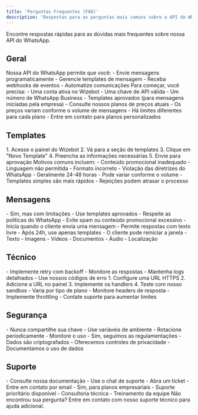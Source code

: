 ```yaml
---
title: 'Perguntas Frequentes (FAQ)'
description: 'Respostas para as perguntas mais comuns sobre a API do WhatsApp'
---
```


<Note>
  Encontre respostas rápidas para as dúvidas mais frequentes sobre nossa API do WhatsApp.
</Note>

## Geral

<AccordionGroup>
  <Accordion title="O que é a API do WhatsApp?">
    Nossa API do WhatsApp permite que você:
    - Envie mensagens programaticamente
    - Gerencie templates de mensagem
    - Receba webhooks de eventos
    - Automatize comunicações
  </Accordion>

  <Accordion title="Quais são os requisitos para usar a API?">
    Para começar, você precisa:
    - Uma conta ativa no Wizebot
    - Uma chave de API válida
    - Um número de WhatsApp Business
    - Templates aprovados (para mensagens iniciadas pela empresa)
  </Accordion>

  <Accordion title="Quanto custa usar a API?">
    - Consulte nossos planos de preços atuais
    - Os preços variam conforme o volume de mensagens
    - Há limites diferentes para cada plano
    - Entre em contato para planos personalizados
  </Accordion>
</AccordionGroup>

## Templates

<AccordionGroup>
  <Accordion title="Como criar um template?">
    1. Acesse o painel do Wizebot
    2. Vá para a seção de templates
    3. Clique em "Novo Template"
    4. Preencha as informações necessárias
    5. Envie para aprovação
  </Accordion>

  <Accordion title="Por que meu template foi rejeitado?">
    Motivos comuns incluem:
    - Conteúdo promocional inadequado
    - Linguagem não permitida
    - Formato incorreto
    - Violação das diretrizes do WhatsApp
  </Accordion>

  <Accordion title="Quanto tempo leva para aprovar um template?">
    - Geralmente 24-48 horas
    - Pode variar conforme o volume
    - Templates simples são mais rápidos
    - Rejeições podem atrasar o processo
  </Accordion>
</AccordionGroup>

## Mensagens

<AccordionGroup>
  <Accordion title="Posso enviar mensagens em massa?">
    - Sim, mas com limitações
    - Use templates aprovados
    - Respeite as políticas do WhatsApp
    - Evite spam ou conteúdo promocional excessivo
  </Accordion>

  <Accordion title="Como funciona a janela de 24 horas?">
    - Inicia quando o cliente envia uma mensagem
    - Permite respostas com texto livre
    - Após 24h, use apenas templates
    - O cliente pode reiniciar a janela
  </Accordion>

  <Accordion title="Quais tipos de mídia são suportados?">
    - Texto
    - Imagens
    - Vídeos
    - Documentos
    - Áudio
    - Localização
  </Accordion>
</AccordionGroup>

## Técnico

<AccordionGroup>
  <Accordion title="Como lidar com erros da API?">
    - Implemente retry com backoff
    - Monitore as respostas
    - Mantenha logs detalhados
    - Use nossos códigos de erro
  </Accordion>

  <Accordion title="Como configurar webhooks?">
    1. Configure uma URL HTTPS
    2. Adicione a URL no painel
    3. Implemente os handlers
    4. Teste com nosso sandbox
  </Accordion>

  <Accordion title="Qual é o rate limit da API?">
    - Varia por tipo de plano
    - Monitore headers de resposta
    - Implemente throttling
    - Contate suporte para aumentar limites
  </Accordion>
</AccordionGroup>

## Segurança

<AccordionGroup>
  <Accordion title="Como proteger minha API Key?">
    - Nunca compartilhe sua chave
    - Use variáveis de ambiente
    - Rotacione periodicamente
    - Monitore o uso
  </Accordion>

  <Accordion title="A API é compatível com GDPR/LGPD?">
    - Sim, seguimos as regulamentações
    - Dados são criptografados
    - Oferecemos controles de privacidade
    - Documentamos o uso de dados
  </Accordion>
</AccordionGroup>

## Suporte

<AccordionGroup>
  <Accordion title="Como obter ajuda?">
    - Consulte nossa documentação
    - Use o chat de suporte
    - Abra um ticket
    - Entre em contato por email
  </Accordion>

  <Accordion title="Vocês oferecem suporte personalizado?">
    - Sim, para planos empresariais
    - Suporte prioritário disponível
    - Consultoria técnica
    - Treinamento da equipe
  </Accordion>
</AccordionGroup>

<Note>
  Não encontrou sua pergunta? Entre em contato com nosso suporte técnico para ajuda adicional.
</Note>
